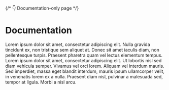 
{/* 👇 Documentation-only page */}

<Meta title="UI/Tooltip/Introduction" />

# Documentation

Lorem ipsum dolor sit amet, consectetur adipiscing elit. Nulla gravida tincidunt ex, non tristique sem aliquet at. Donec sit amet iaculis diam, non pellentesque turpis. Praesent pharetra quam vel lectus elementum tempus. Lorem ipsum dolor sit amet, consectetur adipiscing elit. Ut lobortis nisl sed diam vehicula semper. Vivamus vel orci lorem. Aliquam vel interdum mauris. Sed imperdiet, massa eget blandit interdum, mauris ipsum ullamcorper velit, in venenatis lorem ex a nulla. Praesent diam nisl, pulvinar a malesuada sed, tempor at ligula. Morbi a nisl arcu.
